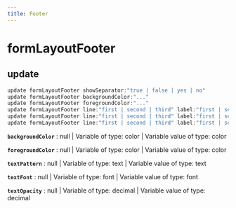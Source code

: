 ```yaml
---
title: Footer
---
```


# formLayoutFooter

## update

```js filename="Terminal" copy
update formLayoutFooter showSeparator:"true | false | yes | no"
update formLayoutFooter backgroundColor:"..."
update formLayoutFooter foregroundColor:"..."
update formLayoutFooter line:"first | second | third" label:"first | second | third" textPattern:"..."
update formLayoutFooter line:"first | second | third" label:"first | second | third" textFont:"..."
update formLayoutFooter line:"first | second | third" label:"first | second | third" textOpacity:"..."
```

**`backgroundColor`**
 : null | Variable of type: color | Variable value of type: color

**`foregroundColor`**
 : null | Variable of type: color | Variable value of type: color

**`textPattern`**
 : null | Variable of type: text | Variable value of type: text

**`textFont`**
 : null | Variable of type: font | Variable value of type: font

**`textOpacity`**
 : null | Variable of type: decimal | Variable value of type: decimal


